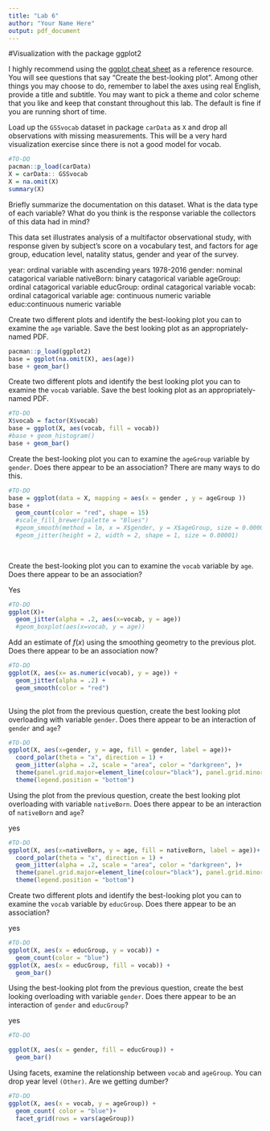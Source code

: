 ---
title: "Lab 6"
author: "Your Name Here"
output: pdf_document
---

#Visualization with the package ggplot2

I highly recommend using the [ggplot cheat sheet](https://rstudio.com/wp-content/uploads/2015/03/ggplot2-cheatsheet.pdf) as a reference resource. You will see questions that say "Create the best-looking plot". Among other things you may choose to do, remember to label the axes using real English, provide a title and subtitle. You may want to pick a theme and color scheme that you like and keep that constant throughout this lab. The default is fine if you are running short of time.

Load up the `GSSvocab` dataset in package `carData` as `X` and drop all observations with missing measurements. This will be a very hard visualization exercise since there is not a good model for vocab.

```{r}
#TO-DO
pacman::p_load(carData)
X = carData:: GSSvocab
X = na.omit(X)
summary(X)
```

Briefly summarize the documentation on this dataset. What is the data type of each variable? What do you think is the response variable the collectors of this data had in mind?

This data set illustrates analysis of a multifactor observational study, with response given by subject's score on a vocabulary test, and factors for age group, education level, natality status, gender and year of the survey.

year: ordinal variable with ascending years 1978-2016 
gender: nominal catagorical variable
nativeBorn: binary catagorical variable
ageGroup: ordinal catagorical variable
educGroup: ordinal catagorical variable
vocab: ordinal catagorical variable
age: continuous numeric variable
educ:continuous numeric variable


Create two different plots and identify the best-looking plot you can to examine the `age` variable. Save the best looking plot as an appropriately-named PDF.

```{r}
pacman::p_load(ggplot2)
base = ggplot(na.omit(X), aes(age))
base + geom_bar()

```

Create two different plots and identify the best looking plot you can to examine the `vocab` variable. Save the best looking plot as an appropriately-named PDF.

```{r}
#TO-DO
X$vocab = factor(X$vocab)
base = ggplot(X, aes(vocab, fill = vocab))
#base + geom_histogram()
base + geom_bar()

```

Create the best-looking plot you can to examine the `ageGroup` variable by `gender`. Does there appear to be an association? There are many ways to do this.

```{r}
#TO-DO
base = ggplot(data = X, mapping = aes(x = gender , y = ageGroup ))
base +
  geom_count(color = "red", shape = 15)
  #scale_fill_brewer(palette = "Blues")
  #geom_smooth(method = lm, x = X$gender, y = X$ageGroup, size = 0.00001)
  #geom_jitter(height = 2, width = 2, shape = 1, size = 0.00001)
  
  
```

Create the best-looking plot you can to examine the `vocab` variable by `age`. Does there appear to be an association? 

Yes

```{r}
#TO-DO
ggplot(X)+
  geom_jitter(alpha = .2, aes(x=vocab, y = age))
  #geom_boxplot(aes(x=vocab, y = age))
```

Add an estimate of $f(x)$ using the smoothing geometry to the previous plot. Does there appear to be an association now?

```{r}
#TO-DO
ggplot(X, aes(x= as.numeric(vocab), y = age)) + 
  geom_jitter(alpha = .2) + 
  geom_smooth(color = "red")
  

```

Using the plot from the previous question, create the best looking plot overloading with variable `gender`. Does there appear to be an interaction of `gender` and `age`?

```{r}
#TO-DO
ggplot(X, aes(x=gender, y = age, fill = gender, label = age))+
  coord_polar(theta = "x", direction = 1) +
  geom_jitter(alpha = .2, scale = "area", color = "darkgreen", )+
  theme(panel.grid.major=element_line(colour="black"), panel.grid.minor=element_line(colour="black")) +
  theme(legend.position = "bottom")
```


Using the plot from the previous question, create the best looking plot overloading with variable `nativeBorn`. Does there appear to be an interaction of `nativeBorn` and `age`? 

yes

```{r}
#TO-DO
ggplot(X, aes(x=nativeBorn, y = age, fill = nativeBorn, label = age))+
  coord_polar(theta = "x", direction = 1) +
  geom_jitter(alpha = .2, scale = "area", color = "darkgreen", )+
  theme(panel.grid.major=element_line(colour="black"), panel.grid.minor=element_line(colour="black")) +
  theme(legend.position = "bottom")
```

Create two different plots and identify the best-looking plot you can to examine the `vocab` variable by `educGroup`. Does there appear to be an association?


yes
```{r}
#TO-DO
ggplot(X, aes(x = educGroup, y = vocab)) +
  geom_count(color = "blue")
ggplot(X, aes(x = educGroup, fill = vocab)) +
  geom_bar() 
```

Using the best-looking plot from the previous question, create the best looking overloading with variable `gender`. Does there appear to be an interaction of `gender` and `educGroup`?

yes

```{r}
#TO-DO

ggplot(X, aes(x = gender, fill = educGroup)) +
  geom_bar() 
```

Using facets, examine the relationship between `vocab` and `ageGroup`. You can drop year level `(Other)`. Are we getting dumber?

```{r}
#TO-DO
ggplot(X, aes(x = vocab, y = ageGroup)) + 
  geom_count( color = "blue")+
  facet_grid(rows = vars(ageGroup))

```

